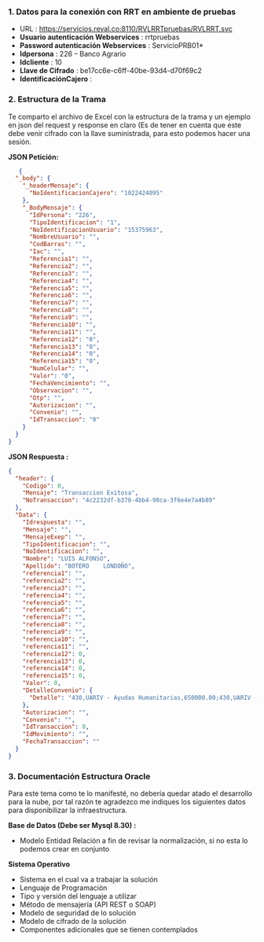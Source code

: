 ### **1. Datos para la conexión con RRT en ambiente de pruebas**
   - URL : https://servicios.reval.co:8110/RVLRRTpruebas/RVLRRT.svc
   - **Usuario autenticación Webservices** : rrtpruebas
   - **Password autenticación Webservices** : ServicioPRB01*
   - **Idpersona** : 226 – Banco Agrario
   - **Idcliente** : 10
   - **Llave de Cifrado** : be17cc6e-c6ff-40be-93d4-d70f69c2
   - **IdentificaciónCajero** :

### **2. Estructura de la Trama**

   Te comparto el archivo de Excel con la estructura de la trama y un ejemplo en json del request y response en claro (Es de tener en cuenta que este debe venir cifrado con la llave suministrada, para esto podemos hacer una sesión.

**JSON Petición:**

```json
   {
  "_body": {
    "_headerMensaje": {
      "NoIdentificacionCajero": "1022424095"
    },
    "_BodyMensaje": {
      "IdPersona": "226",
      "TipoIdentificacion": "1",
      "NoIdentificacionUsuario": "15375963",
      "NombreUsuario": "",
      "CodBarras": "",
      "Iac": "",
      "Referencia1": "",
      "Referencia2": "",
      "Referencia3": "",
      "Referencia4": "",
      "Referencia5": "",
      "Referencia6": "",
      "Referencia7": "",
      "Referencia8": "",
      "Referencia9": "",
      "Referencia10": "",
      "Referencia11": "",
      "Referencia12": "0",
      "Referencia13": "0",
      "Referencia14": "0",
      "Referencia15": "0",
      "NumCelular": "",
      "Valor": "0",
      "FechaVencimiento": "",
      "Observacion": "",
      "Otp": "",
      "Autorizacion": "",
      "Convenio": "",
      "IdTransaccion": "0"
    }
  }
}
```

**JSON Respuesta :**

```json
{
  "header": {
    "Codigo": 0,
    "Mensaje": "Transaccion Exitosa",
    "NoTransaccion": "4c2232df-b378-4bb4-98ca-3f6e4e7a4b89"
  },
  "Data": {
    "Idrespuesta": "",
    "Mensaje": "",
    "MensajeExep": "",
    "TipoIdentificacion": "",
    "NoIdentificacion": "",
    "Nombre": "LUIS ALFONSO",
    "Apellido": "BOTERO    LONDOÑO",
    "referencia1": "",
    "referencia2": "",
    "referencia3": "",
    "referencia4": "",
    "referencia5": "",
    "referencia6": "",
    "referencia7": "",
    "referencia8": "",
    "referencia9": "",
    "referencia10": "",
    "referencia11": "",
    "referencia12": 0,
    "referencia13": 0,
    "referencia14": 0,
    "referencia15": 0,
    "Valor": 0,
    "DetalleConvenio": {
      "Detalle": "430,UARIV - Ayudas Humanitarias,650000.00;430,UARIV - Ayudas Humanitarias,104000.00;18347,Jovenes en Accion,104000.00;"
    },
    "Autorizacion": "",
    "Convenio": "",
    "IdTransaccion": 0,
    "IdMovimiento": "",
    "FechaTransaccion": ""
  }
}
```

### 3. Documentación Estructura Oracle

Para este tema como te lo manifesté, no debería quedar atado el desarrollo para la nube, por tal razón te agradezco me indiques los siguientes datos para disponibilizar la infraestructura.

   **Base de Datos (Debe ser Mysql 8.30) :**

   - Modelo Entidad Relación a fin de revisar la normalización, si no esta lo podemos crear en conjunto

   **Sistema Operativo**

   - Sistema en el cual va a trabajar la solución
   -  Lenguaje de Programación
   - Tipo y versión del lenguaje a utilizar
   - Método de mensajería (API REST o SOAP)
   - Modelo de seguridad de lo solución
   - Modelo de cifrado de la solución
   - Componentes adicionales que se tienen contemplados